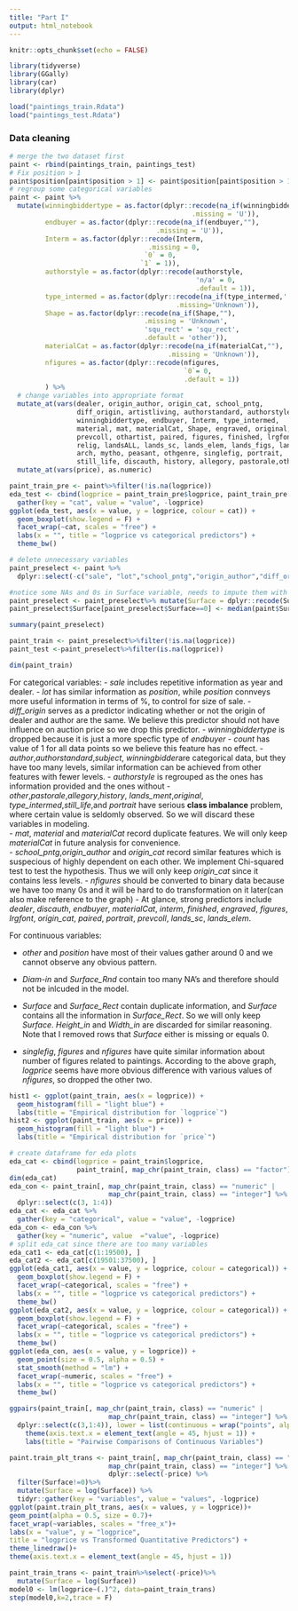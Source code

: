 ```yaml
---
title: "Part I"
output: html_notebook
---
```



```r
knitr::opts_chunk$set(echo = FALSE)
```

```r
library(tidyverse)
library(GGally)
library(car)
library(dplyr)
```

```r
load("paintings_train.Rdata")
load("paintings_test.Rdata")
```

### Data cleaning 

```r
# merge the two dataset first
paint <- rbind(paintings_train, paintings_test)
# Fix position > 1
paint$position[paint$position > 1] <- paint$position[paint$position > 1]/100
# regroup some categorical variables
paint <- paint %>%
  mutate(winningbiddertype = as.factor(dplyr::recode(na_if(winningbiddertype,""),
                                              .missing = 'U')),
         endbuyer = as.factor(dplyr::recode(na_if(endbuyer,""),
                                     .missing = 'U')),
         Interm = as.factor(dplyr::recode(Interm,
                                   .missing = 0,
                                  `0` = 0,
                                 `1` = 1)), 
         authorstyle = as.factor(dplyr::recode(authorstyle,
                                               'n/a' = 0,
                                               .default = 1)),
         type_intermed = as.factor(dplyr::recode(na_if(type_intermed,''),
                                          .missing='Unknown')),
         Shape = as.factor(dplyr::recode(na_if(Shape,""),
                                  .missing = 'Unknown',
                                  'squ_rect' = 'squ_rect',
                                  .default = 'other')),
         materialCat = as.factor(dplyr::recode(na_if(materialCat,""),
                                        .missing = 'Unknown')),
         nfigures = as.factor(dplyr::recode(nfigures,
                                            `0`= 0,
                                            .default = 1))
         ) %>% 
  # change variables into appropriate format
  mutate_at(vars(dealer, origin_author, origin_cat, school_pntg, 
                 diff_origin, artistliving, authorstandard, authorstyle, 
                 winningbiddertype, endbuyer, Interm, type_intermed, 
                 material, mat, materialCat, Shape, engraved, original, 
                 prevcoll, othartist, paired, figures, finished, lrgfont, 
                 relig, landsALL, lands_sc, lands_elem, lands_figs, lands_ment, 
                 arch, mytho, peasant, othgenre, singlefig, portrait, 
                 still_life, discauth, history, allegory, pastorale,other), as.factor) %>% 
  mutate_at(vars(price), as.numeric) 
```

```r
paint_train_pre <- paint%>%filter(!is.na(logprice))
eda_test <- cbind(logprice = paint_train_pre$logprice, paint_train_pre[,c(33,39,52)]) %>%
  gather(key = "cat", value = "value", -logprice)
ggplot(eda_test, aes(x = value, y = logprice, colour = cat)) +
  geom_boxplot(show.legend = F) +
  facet_wrap(~cat, scales = "free") +
  labs(x = "", title = "logprice vs categorical predictors") +
  theme_bw()
```

```r
# delete unnecessary variables
paint_preselect <- paint %>% 
  dplyr::select(-c("sale", "lot","school_pntg","origin_author","diff_origin", "count","subject", "author", "authorstandard","winningbidder","winningbiddertype","other","pastorale","allegory","history", "lands_ment","original","portrait", "still_life","type_intermed","material","mat","figures","singlefig","Diam_in","Surface_Rnd","Surface_Rect","Width_in","Height_in","price"))

#notice some NAs and 0s in Surface variable, needs to impute them with median
paint_preselect <- paint_preselect%>% mutate(Surface = dplyr::recode(Surface,.missing = median(paint$Surface, na.rm = T)))
paint_preselect$Surface[paint_preselect$Surface==0] <- median(paint$Surface, na.rm = T)

summary(paint_preselect)

paint_train <- paint_preselect%>%filter(!is.na(logprice))
paint_test <-paint_preselect%>%filter(is.na(logprice))

dim(paint_train)
```

For categorical variables: 
 - *sale* includes repetitive information as year and dealer.
 - *lot* has similar information as *position*, while *position* connveys more useful information in terms of %, to control for size of sale.
 - *diff_origin* serves as a predictor indicating whether or not the origin of dealer and author are the same. We believe this predictor should not have influence on auction price so we drop this predictor.
 - *winningbiddertype* is dropped because it is just a more specfic type of *endbuyer*
 - *count* has value of 1 for all data points so we believe this feature has no effect.
 - *author*,*authorstandard*,*subject*, *winningbidder*are categorical data, but they have too many levels, similar information can be achieved from other features with fewer levels.
 - *authorstyle* is regrouped as the ones has information provided and the ones without 
 - *other*,*pastorale*,*allegory*,*history*, *lands_ment*,*original*, *type_intermed*,*still_life*,and *portrait* have serious **class imbalance** problem, where certain value is seldomly observed. So we will discard these variables in modeling.    
 - *mat*, *material* and *materialCat* record duplicate features. We will only keep *materialCat* in future analysis for convenience.  
 - *school_pntg*,*origin_author* and *origin_cat* record similar features which is suspecious of highly dependent on each other. We implement Chi-squared test to test the hypothesis. Thus we will only keep *origin_cat* since it contains less levels. 
 - *nfigures* should be converted to binary data because we have too many 0s and it will be hard to do transformation on it later(can also make reference to the graph)
 - At glance, strong predictors include *dealer*, *discauth*, *endbuyer*, *materialCat*, *interm*, *finished*, *engraved*, *figures*, *Irgfont*, *origin_cat*, *paired*, *portrait*, *prevcoll*, *lands_sc*, *lands_elem*.  
 

For continuous variables: 
 
 - *other* and *position* have most of their values gather around 0 and we cannot observe any obvious pattern.  
 - *Diam-in* and *Surface_Rnd* contain too many NA's and therefore should not be inlcuded in the model.  
 - *Surface* and *Surface_Rect* contain duplicate information, and *Surface* contains all the information in *Surface_Rect*. So we will only keep *Surface*. *Height_in* and *Width_in* are discarded for similar reasoning. Note that I removed rows that *Surface* either is missing or equals 0.
 
- *singlefig*, *figures* and *nfigures* have quite similar information about number of figures related to paintings. According to the above graph, *logprice* seems have more obvious difference with various values of *nfigures*, so dropped the other two.



```r
hist1 <- ggplot(paint_train, aes(x = logprice)) +
  geom_histogram(fill = "light blue") +
  labs(title = "Empirical distribution for `logprice`")
hist2 <- ggplot(paint_train, aes(x = price)) +
  geom_histogram(fill = "light blue") +
  labs(title = "Empirical distribution for `price`")

# create dataframe for eda plots
eda_cat <- cbind(logprice = paint_train$logprice, 
                 paint_train[, map_chr(paint_train, class) == "factor"])
dim(eda_cat)
eda_con <- paint_train[, map_chr(paint_train, class) == "numeric" |
                         map_chr(paint_train, class) == "integer"] %>% 
  dplyr::select(c(3, 1:4))
eda_cat <- eda_cat %>% 
  gather(key = "categorical", value = "value", -logprice)
eda_con <- eda_con %>% 
  gather(key = "numeric", value  ="value", -logprice)
# split eda_cat since there are too many variables
eda_cat1 <- eda_cat[c(1:19500), ]
eda_cat2 <- eda_cat[c(19501:37500), ]
ggplot(eda_cat1, aes(x = value, y = logprice, colour = categorical)) +
  geom_boxplot(show.legend = F) +
  facet_wrap(~categorical, scales = "free") +
  labs(x = "", title = "logprice vs categorical predictors") +
  theme_bw()
ggplot(eda_cat2, aes(x = value, y = logprice, colour = categorical)) +
  geom_boxplot(show.legend = F) +
  facet_wrap(~categorical, scales = "free") +
  labs(x = "", title = "logprice vs categorical predictors") +
  theme_bw()
ggplot(eda_con, aes(x = value, y = logprice)) +
  geom_point(size = 0.5, alpha = 0.5) +
  stat_smooth(method = "lm") +
  facet_wrap(~numeric, scales = "free") +
  labs(x = "", title = "logprice vs categorical predictors") +
  theme_bw()

ggpairs(paint_train[, map_chr(paint_train, class) == "numeric" |
                         map_chr(paint_train, class) == "integer"] %>% 
  dplyr::select(c(3,1:4)), lower = list(continuous = wrap("points", alpha = 0.5, size = 0.5))) +
    theme(axis.text.x = element_text(angle = 45, hjust = 1)) +
    labs(title = "Pairwise Comparisons of Continuous Variables")


```



```r
paint.train_plt_trans <- paint_train[, map_chr(paint_train, class) == "numeric" |
                         map_chr(paint_train, class) == "integer"] %>%
                         dplyr::select(-price) %>%
  filter(Surface!=0)%>%
  mutate(Surface = log(Surface)) %>%
  tidyr::gather(key = "variables", value = "values", -logprice)
ggplot(paint.train_plt_trans, aes(x = values, y = logprice))+
geom_point(alpha = 0.5, size = 0.7)+
facet_wrap(~variables, scales = "free_x")+
labs(x = "value", y = "logprice",
title = "logprice vs Transformed Quantitative Predictors") +
theme_linedraw()+
theme(axis.text.x = element_text(angle = 45, hjust = 1))
```




```r
paint_train_trans <- paint_train%>%select(-price)%>%
  mutate(Surface = log(Surface))
model0 <- lm(logprice~(.)^2, data=paint_train_trans)
step(model0,k=2,trace = F)
```









